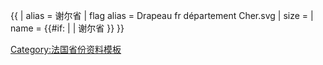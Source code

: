 {{ {{{1<noinclude>|country showdata</noinclude>}}}
| alias = 谢尔省
| flag alias = Drapeau fr département Cher.svg
| size = {{{size|}}}
| name = {{#if: {{{name|}}} | {{{name|}}} | 谢尔省 }}
}}<noinclude>
[[Category:法国省份资料模板]]
</noinclude>
